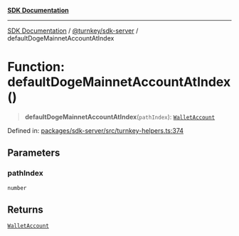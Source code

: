 [**SDK Documentation**](../../../README.mdx)

***

[SDK Documentation](../../../packages.mdx) / [@turnkey/sdk-server](../README.mdx) / defaultDogeMainnetAccountAtIndex

# Function: defaultDogeMainnetAccountAtIndex()

> **defaultDogeMainnetAccountAtIndex**(`pathIndex`): [`WalletAccount`](../interfaces/WalletAccount.mdx)

Defined in: [packages/sdk-server/src/turnkey-helpers.ts:374](https://github.com/tkhq/sdk/blob/e1b1a69bdd608320aaf03cc2dbbf68dc0c52b28d/packages/sdk-server/src/turnkey-helpers.ts#L374)

## Parameters

### pathIndex

`number`

## Returns

[`WalletAccount`](../interfaces/WalletAccount.mdx)
